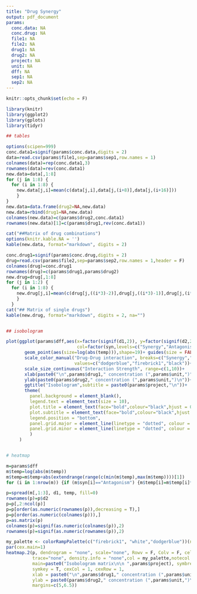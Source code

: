 ```yaml
---
title: "Drug Synergy"
output: pdf_document
params:
  conc.data: NA
  conc.drug: NA
  file1: NA
  file2: NA
  drug1: NA
  drug2: NA
  project: NA
  unit: NA
  dff: NA
  sep1: NA
  sep2: NA
---
```


```r
knitr::opts_chunk$set(echo = F)
```

```r

library(knitr)
library(ggplot2)
library(gplots)
library(tidyr)

## tables

options(scipen=999)
conc.data1=signif(params$conc.data,digits = 2)
data=read.csv(params$file1,sep=params$sep1,row.names = 1) 
colnames(data)=rep(conc.data1,3)
rownames(data)=rev(conc.data1)
new.data=data[,1:8]
for (j in 1:8) {
  for (i in 1:8) {
    new.data[j,i]=mean(c(data[j,i],data[j,(i+8)],data[j,(i+16)]))
    }
}
new.data=data.frame(drug2=NA,new.data)
new.data=rbind(drug1=NA,new.data)
colnames(new.data)=c(params$drug2,conc.data1)
rownames(new.data)[1]=c(params$drug1,rev(conc.data1))

cat("##Matrix of drug combinations")
options(knitr.kable.NA = '')
kable(new.data, format="markdown", digits = 2)

conc.drug1=signif(params$conc.drug,digits = 2)
drug=read.csv(params$file2,sep=params$sep2,row.names = 1,header = F) 
colnames(drug)=conc.drug1
rownames(drug)=c(params$drug1,params$drug2)
new.drug=drug[,1:8]
for (j in 1:2) {
  for (i in 1:8) {
    new.drug[j,i]=mean(c(drug[j,((i*3)-2)],drug[j,((i*3)-1)],drug[j,(i*3)]))
    }
  }
cat("## Matrix of single drugs")
kable(new.drug, format="markdown", digits = 2, na="")


## isobologram

plot(ggplot(params$dff,aes(x=factor(signif(d1,2)), y=factor(signif(d2,2)),
                           col=factor(syn,levels=c("Synergy","Antagonism","Additivity"))))+
       geom_point(aes(size=log(abs(temp))),shape=19)+ guides(size = FALSE)+
       scale_color_manual("Drug-Drug interaction", breaks=c("Synergy","Antagonism","Additivity"),
                          values=c("dodgerblue","firebrick1","black"))+
       scale_size_continuous("Interaction Strength", range=c(1,10))+
       xlab(paste0("\n",params$drug1," concentration (",params$unit,")"))+
       ylab(paste0(params$drug2," concentration (",params$unit,")\n"))+
       ggtitle("Isobologram",subtitle = paste0(params$project,"\n"))+
       theme(
         panel.background = element_blank(),
         legend.text = element_text(size = 10),
         plot.title = element_text(face="bold",colour="black",hjust = 0.5),
         plot.subtitle = element_text(face="bold",colour="black",hjust = 0.5),
         legend.position = "bottom",
         panel.grid.major = element_line(linetype = "dotted", colour = "grey"),
         panel.grid.minor = element_line(linetype = "dotted", colour = "grey50")
         )
     )


# heatmap

m=params$dff
m$temp=log(abs(m$temp))
m$temp=m$temp+abs(extendrange(range(c(min(m$temp),max(m$temp))))[1])
for (i in 1:nrow(m)) {if (m$syn[i]=="Antagonism") {m$temp[i]=m$temp[i]*(-1)}}

p=spread(m[,1:3], d1, temp, fill=0)
rownames(p)=p$d2
p=p[,2:ncol(p)]
p=p[order(as.numeric(rownames(p)),decreasing = T),]
p=p[order(as.numeric(colnames(p))),]
p=as.matrix(p)
colnames(p)=signif(as.numeric(colnames(p)),2)
rownames(p)=signif(as.numeric(rownames(p)),2)

my_palette <- colorRampPalette(c("firebrick1", "white","dodgerblue"))(n = 101)
par(cex.main=1)
heatmap.2(p, dendrogram = "none", scale="none", Rowv = F, Colv = F, cellnote = round(p,2),
          trace="none", density.info = "none",col = my_palette,notecol ="black",
          main=paste0("Isobologram matrix\n\n ",params$project), symbreaks = T,
          symkey = T, cexCol = 1, cexRow = 1,
          xlab = paste0("\n",params$drug1," concentration (",params$unit,")"),
          ylab = paste0(params$drug2," concentration (",params$unit,")\n"),
          margins=c(5,6.5))

```